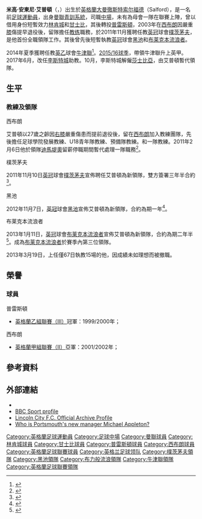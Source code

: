 {{noteTA|G1=足球|G2=FAcup|G3=EPL
|T=zh-hans:迈克尔·阿尔普顿; zh-hk:米高·艾普頓;
|1=zh-hans:迈克尔; zh-hk:米高;
|2=zh-hans:阿尔普顿; zh-hk:艾普頓;
|4=zh-hans:迪马特奥; zh-hk:迪馬堤奧;
}}
{{Infobox football biography
|     playername = 米高·艾普頓<br />Michael Appleton
|          image = Michael Appleton.jpg
|  image_size = 250
|        caption = 
|       fullname = Michael Antony Appleton
|    dateofbirth = {{birth date and age|1975|12|4|df=y}}
|    cityofbirth = [[索尔福德|索尔福德]]
| countryofbirth = [[英格蘭|英格蘭]]
|         height = {{height|ft=5|in=9}}
|       position = [[中場|中場]]
|    currentclub = [[林肯城足球俱乐部|林肯城]]（主教練）
|    youthyears1 = 1992–1994 |youthclubs1 = [[曼聯預備隊及青訓學院|曼聯]]
|         years1 = 1994–1997 |clubs1 = [[曼徹斯特聯足球俱樂部|曼聯]] |caps1 = 0   |goals1 = 0
|         years2 = 1995      |clubs2 = → [[林肯城足球俱乐部|林肯城]] |caps2 = 4   |goals2 = 0
|         years3 = 1997      |clubs3 = → [[格林斯比镇足球俱乐部|甘士比]] |caps3 = 10  |goals3 = 3
|         years4 = 1997–2001 |clubs4 = [[普雷斯顿足球俱乐部|普雷斯頓]] |caps4 = 121 |goals4 = 12
|         years5 = 2001–2003 |clubs5 = [[西布罗姆维奇足球俱乐部|西布朗]] |caps5 = 33  |goals5 = 0
| manageryears1  = 2011
| managerclubs1  = [[西布罗姆维奇足球俱乐部|西布朗]]（看守領隊）
| manageryears2  = 2011–2012
| managerclubs2  = [[朴茨茅斯足球俱乐部|樸茨茅夫]]
| manageryears3  = 2012–2013
| managerclubs3  = [[黑池足球會|黑池]]
| manageryears4  = 2013
| managerclubs4  = [[布莱克本流浪者足球俱乐部|布莱克本流浪者]]
| manageryears5  = 2014–2017
| managerclubs5  = [[牛津联足球俱乐部|牛津聯]]
|  manageryears6 = 2017      |managerclubs6 = [[李斯特城足球會|李斯特城]]（看守領隊）
|  manageryears7 = 2019–      |managerclubs7 = [[林肯城足球俱乐部|林肯城]]
}}

'''米高·安東尼·艾普頓'''（{{lang-en|'''Michael Antony Appleton'''}}，{{bd|1975年|12月4日|catidx=Appleton, Michael}}）出生於[[英格蘭|英格蘭]][[大曼徹斯特|大曼徹斯特]][[索尔福德|索尔福德]]（Salford），是一名前[[足球|足球]][[運動員|運動員]]，出身[[曼聯預備隊及青訓學院|曼聯青訓系統]]，司職[[中場|中場]]，未有為母會一隊在聯賽上陣，曾以借用身份短暫效力[[林肯城足球俱乐部|林肯城]]和[[格林斯比镇足球俱乐部|甘士比]]，其後轉投[[普雷斯顿足球俱乐部|普雷斯頓]]，2003年在[[西布罗姆维奇足球俱乐部|西布朗]]因嚴重[[膝蓋|膝]]傷提早退役後，留隊擔任[[教练|教练]]職務，於2011年11月獲聘任教[[英冠|英冠]]球會[[朴茨茅斯足球俱乐部|樸茨茅夫]]，是他首份全職領隊工作。其後曾先後短暫執教[[英冠|英冠]]球會[[黑池足球會|黑池]]和[[布莱克本流浪者足球俱乐部|布莱克本流浪者]]。

2014年夏季獲聘任教[[英乙|英乙]]球會[[牛津联足球俱乐部|牛津聯]]<ref name="Michael Appleton">{{citenews |language=en |url=http://www.bbc.com/sport/0/football/28163679 |title=Oxford United: Michael Appleton named head coach in shake-up |work=''[[BBC_Sport|BBC Sport]]'' |date=2014-07-04 |accessdate=2014-08-13 |archive-date=2014-09-03 |archive-url=https://web.archive.org/web/20140903140247/http://www.bbc.com/sport/0/football/28163679 |dead-url=no }}</ref>。[[2015年至2016年英格蘭足球乙級聯賽|2015/16球季]]，帶領牛津聯升上英甲。2017年6月，改任[[李斯特城足球會|李斯特城]]助教。10月，李斯特城解僱[[奇治·莎士比亞|莎士比亞]]，由艾普頓暫代領隊。

==生平==
<!--
===球員===
;曼聯

;普雷斯頓

;西布朗
-->
===教練及領隊===
;西布朗
艾普頓以27歲之齡因[[膝蓋|右膝]]嚴重傷患而提前退役後，留在[[西布罗姆维奇足球俱乐部|西布朗]]加入教練團隊，先後擔任足球學院發展教練、U18青年隊教練、預備隊教練。和一隊教練。2011年2月6日他於領隊[[罗伯托·迪马特奥|迪馬堤奧]]留薪停職期間暫代處理一隊職務<ref>{{cite web |language=en |url=http://www.wba.co.uk/page/News/0,,10366~2286720,00.html |title=Di Matteo relieved of duties |publisher=[[西布罗姆维奇足球俱乐部|''WBA.co.uk'']] |date=6 February 2011 |accessdate=6 February 2011 |deadurl=yes |archiveurl=https://web.archive.org/web/20110209072430/http://www.wba.co.uk/page/News/0,,10366~2286720,00.html |archivedate=2011年2月9日 }}</ref>。

;樸茨茅夫
2011年11月10日[[英冠|英冠]]球會[[朴茨茅斯足球俱乐部|樸茨茅夫]]宣佈聘任艾普頓為新領隊，雙方簽署三年半合約<ref name="Michael Appleton2">{{cite news |language=en |url=http://news.bbc.co.uk/sport2/hi/football/15616925.stm |title=Portsmouth name Michael Appleton as new manager |publisher=''[[BBC_Sport|BBC Sport]]'' |date=2011-11-10 |accessdate=2011-11-11 |archive-date=2011-12-06 |archive-url=https://web.archive.org/web/20111206090401/http://news.bbc.co.uk/sport2/hi/football/15616925.stm |dead-url=no }}</ref>。

;黑池
2012年11月7日，[[英冠|英冠]]球會[[黑池|黑池]]宣佈艾普頓為新領隊，合約為期一年<ref>{{cite web |language=en |url=http://www.bbc.co.uk/sport/0/football/20236445 |title=Michael Appleton: Blackpool name Portsmouth manager as new boss |publisher=''[[BBC_Sport|BBC Sport]]'' |date=7 November 2012 |accessdate=12 January 2013 |archive-date=2012-11-08 |archive-url=https://web.archive.org/web/20121108033953/http://www.bbc.co.uk/sport/0/football/20236445 |dead-url=no }}</ref>。

;布莱克本流浪者
2013年1月11日，[[英冠|英冠]]球會[[布莱克本流浪者足球俱乐部|布莱克本流浪者]]宣佈艾普頓為新領隊，合約為期二年半<ref>{{cite web |language=en |url=http://www.bbc.co.uk/sport/0/football/20972061 |title=Michael Appleton: Blackburn Rovers announce new manager |publisher=''[[BBC_Sport|BBC Sport]]'' |date=11 January 2013 |accessdate=12 January 2013 |archive-date=2013-01-12 |archive-url=https://web.archive.org/web/20130112091426/http://www.bbc.co.uk/sport/0/football/20972061 |dead-url=no }}</ref>。成為[[布莱克本流浪者足球俱乐部|布莱克本流浪者]]於賽季內第三位領隊。

2013年3月19日，上任僅67日執教15場的他，因成績未如理想而被撤職。
<!--
==傷患訴訟==

==私人生活==
Appleton is the father of two children.<ref name="Welcome"/>
-->

== 榮譽 ==
=== 球員 ===
;普雷斯頓
*[[英格蘭足球聯賽|英格蘭乙組聯賽（III）]]冠軍：1999/2000年；

;西布朗
*[[英格蘭足球聯賽|英格蘭甲組聯賽（II）]]亞軍：2001/2002年；

==參考資料==
{{reflist}}

==外部連結==
*{{soccerbase|id=213|name=米高·艾普頓}}
*[http://news.bbc.co.uk/sport1/shared/bsp/hi/football/statistics/teams/w/west_bromwich_albion/players/21052/html/profile1_hi.stm BBC Sport profile] {{Webarchive|url=https://archive.today/20130419170157/http://news.bbc.co.uk/sport1/shared/bsp/hi/football/statistics/teams/w/west_bromwich_albion/players/21052/html/profile1_hi.stm |date=2013-04-19 }}
*[https://web.archive.org/web/20120326071413/http://www.redimps.com/archive3/index.mv?cat=players&drop=playerdetsdrop&play=appl01 Lincoln City F.C. Official Archive Profile]
*[http://news.bbc.co.uk/sport2/hi/football/15673484.stm Who is Portsmouth's new manager Michael Appleton?] {{Wayback|url=http://news.bbc.co.uk/sport2/hi/football/15673484.stm |date=20120129044137 }}

{{黑池領隊}}

{{DEFAULTSORT:Appleton, Michael}}
[[Category:英格蘭足球運動員|Category:英格蘭足球運動員]]
[[Category:足球中場|Category:足球中場]]
[[Category:曼聯球員|Category:曼聯球員]]
[[Category:林肯城球員|Category:林肯城球員]]
[[Category:甘士比球員|Category:甘士比球員]]
[[Category:普雷斯頓球員|Category:普雷斯頓球員]]
[[Category:西布朗球員|Category:西布朗球員]]
[[Category:英格蘭足球聯賽球員|Category:英格蘭足球聯賽球員]]
[[Category:英格兰足球领队|Category:英格兰足球领队]]
[[Category:樸茨茅夫領隊|Category:樸茨茅夫領隊]]
[[Category:黑池領隊|Category:黑池領隊]]
[[Category:布力般流浪領隊|Category:布力般流浪領隊]]
[[Category:牛津聯領隊|Category:牛津聯領隊]]
[[Category:英格蘭足球聯賽領隊|Category:英格蘭足球聯賽領隊]]